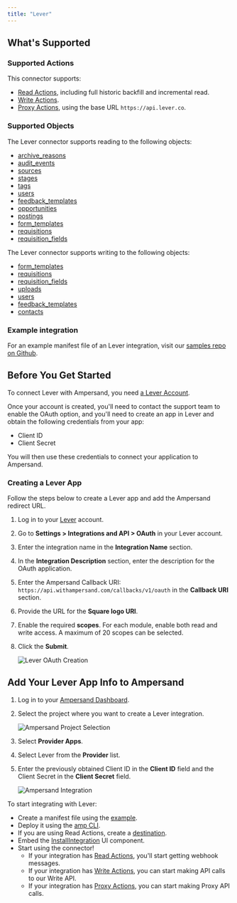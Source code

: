 ```yaml
---
title: "Lever"
---
```


## What's Supported

### Supported Actions

This connector supports:
- [Read Actions](/read-actions), including full historic backfill and incremental read.
- [Write Actions](/write-actions).
- [Proxy Actions](/proxy-actions), using the base URL `https://api.lever.co`.

### Supported Objects
The Lever connector supports reading to the following objects:
- [archive_reasons](https://hire.lever.co/developer/documentation#list-all-archive-reasons)
- [audit_events](https://hire.lever.co/developer/documentation#list-all-audit-events)
- [sources](https://hire.lever.co/developer/documentation#list-all-sources)
- [stages](https://hire.lever.co/developer/documentation#list-all-stages)
- [tags](https://hire.lever.co/developer/documentation#list-all-tags)
- [users](https://hire.lever.co/developer/documentation#list-all-users)
- [feedback_templates](https://hire.lever.co/developer/documentation#list-all-feedback-templates)
- [opportunities](https://hire.lever.co/developer/documentation#list-all-opportunities)
- [postings](https://hire.lever.co/developer/documentation#list-all-postings)
- [form_templates](https://hire.lever.co/developer/documentation#list-all-profile-form-templates)
- [requisitions](https://hire.lever.co/developer/documentation#list-all-requisitions)
- [requisition_fields](https://hire.lever.co/developer/documentation#list-all-requisition-fields)

The Lever connector supports writing to the following objects:
- [form_templates](https://hire.lever.co/developer/documentation#create-a-profile-form-template)
- [requisitions](https://hire.lever.co/developer/documentation#create-a-requisition)
- [requisition_fields](https://hire.lever.co/developer/documentation#create-a-requisition-field)
- [uploads](https://hire.lever.co/developer/documentation#upload-a-file)
- [users](https://hire.lever.co/developer/documentation#create-a-user)
- [feedback_templates](https://hire.lever.co/developer/documentation#create-a-feedback-template)
- [contacts](https://hire.lever.co/developer/documentation#update-a-contact)

### Example integration

For an example manifest file of an Lever integration, visit our [samples repo on Github](https://github.com/amp-labs/samples/blob/main/lever/amp.yaml).

## Before You Get Started

To connect Lever with Ampersand, you need [a Lever Account](https://www.lever.co/demo/).

Once your account is created, you'll need to contact the support team to enable the OAuth option, and you'll need to create an app in Lever and obtain the following credentials from your app:

- Client ID
- Client Secret

You will then use these credentials to connect your application to Ampersand.

### Creating a Lever App

Follow the steps below to create a Lever app and add the Ampersand redirect URL.

1. Log in to your [Lever](https://hire.lever.co/auth/login) account.

2. Go to **Settings > Integrations and API > OAuth** in your Lever account.

3. Enter the integration name in the **Integration Name** section.

4. In the **Integration Description** section, enter the description for the OAuth application.

5. Enter the Ampersand Callback URI: `https://api.withampersand.com/callbacks/v1/oauth` in the **Callback URI** section.

6. Provide the URL for the **Square logo URI**.

7. Enable the required **scopes**. For each module, enable both read and write access. A maximum of 20 scopes can be selected.

8. Click the **Submit**.

   ![Lever OAuth Creation](/images/provider-guides/lever_OAuth.gif)

## Add Your Lever App Info to Ampersand

1. Log in to your [Ampersand Dashboard](https://dashboard.withampersand.com).

2. Select the project where you want to create a Lever integration.

   ![Ampersand Project Selection](/images/provider-guides/31a6a12-Ampersand.png)

3. Select **Provider Apps**.  

4. Select Lever from the **Provider** list.

5. Enter the previously obtained Client ID in the **Client ID** field and the Client Secret in the **Client Secret** field.

   ![Ampersand Integration](/images/provider-guides/lever.gif)

To start integrating with Lever:
- Create a manifest file using the [example](https://github.com/amp-labs/samples/blob/main/lever/amp.yaml).
- Deploy it using the [amp CLI](/cli/overview).
- If you are using Read Actions, create a [destination](/destinations).
- Embed the [InstallIntegration](/embeddable-ui-components#install-integration) UI component.
- Start using the connector!
   - If your integration has [Read Actions](/read-actions), you'll start getting webhook messages.
   - If your integration has [Write Actions](/write-actions), you can start making API calls to our Write API.
   - If your integration has [Proxy Actions](/proxy-actions), you can start making Proxy API calls.
